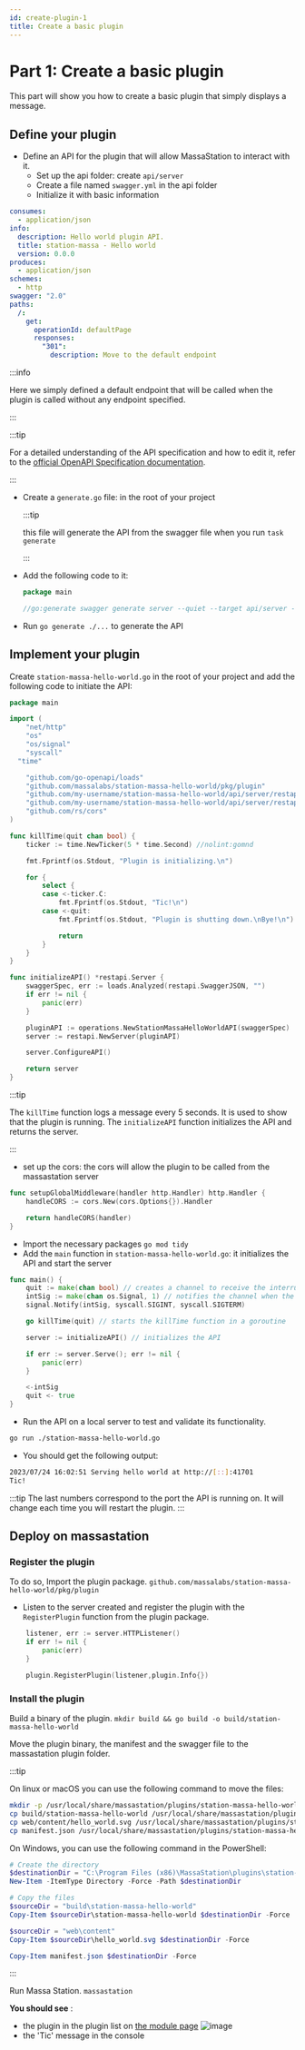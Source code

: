 ```yaml
---
id: create-plugin-1
title: Create a basic plugin
---
```


# Part 1: Create a basic plugin

This part will show you how to create a basic plugin that simply displays a message.

## Define your plugin

- Define an API for the plugin that will allow MassaStation to interact with it.
  - Set up the api folder: create `api/server`
  - Create a file named `swagger.yml` in the api folder
  - Initialize it with basic information

```yaml
consumes:
  - application/json
info:
  description: Hello world plugin API.
  title: station-massa - Hello world
  version: 0.0.0
produces:
  - application/json
schemes:
  - http
swagger: "2.0"
paths:
  /:
    get:
      operationId: defaultPage
      responses:
        "301":
          description: Move to the default endpoint
```

:::info

Here we simply defined a default endpoint that will be called when the plugin is called without any endpoint specified.

:::

:::tip

For a detailed understanding of the API specification and how to edit it, refer to the [official OpenAPI Specification documentation](https://www.openapis.org/).

:::

- Create a `generate.go` file: in the root of your project

  :::tip

  this file will generate the API from the swagger file when you run `task generate`

  :::

- Add the following code to it:

  ```go
  package main

  //go:generate swagger generate server --quiet --target api/server --name station-massa-hello-world --spec api/swagger.yml --exclude-main
  ```

- Run `go generate ./...` to generate the API

## Implement your plugin

Create `station-massa-hello-world.go` in the root of your project and add the following code to initiate the API:

```go
package main

import (
	"net/http"
	"os"
	"os/signal"
	"syscall"
  "time"

	"github.com/go-openapi/loads"
	"github.com/massalabs/station-massa-hello-world/pkg/plugin"
	"github.com/my-username/station-massa-hello-world/api/server/restapi"
	"github.com/my-username/station-massa-hello-world/api/server/restapi/operations"
	"github.com/rs/cors"
)

func killTime(quit chan bool) {
	ticker := time.NewTicker(5 * time.Second) //nolint:gomnd

	fmt.Fprintf(os.Stdout, "Plugin is initializing.\n")

	for {
		select {
		case <-ticker.C:
			fmt.Fprintf(os.Stdout, "Tic!\n")
		case <-quit:
			fmt.Fprintf(os.Stdout, "Plugin is shutting down.\nBye!\n")

			return
		}
	}
}

func initializeAPI() *restapi.Server {
    swaggerSpec, err := loads.Analyzed(restapi.SwaggerJSON, "")
    if err != nil {
        panic(err)
    }

    pluginAPI := operations.NewStationMassaHelloWorldAPI(swaggerSpec)
    server := restapi.NewServer(pluginAPI)

    server.ConfigureAPI()

    return server
}
```

:::tip

The `killTime` function logs a message every 5 seconds. It is used to show that the plugin is running.
The `initializeAPI` function initializes the API and returns the server.

:::

- set up the cors: the cors will allow the plugin to be called from the massastation server

```go
func setupGlobalMiddleware(handler http.Handler) http.Handler {
    handleCORS := cors.New(cors.Options{}).Handler

    return handleCORS(handler)
}
```

- Import the necessary packages `go mod tidy`
- Add the `main` function in `station-massa-hello-world.go`: it initializes the API and start the server

```go
func main() {
    quit := make(chan bool) // creates a channel to receive the interrupt signal
	intSig := make(chan os.Signal, 1) // notifies the channel when the interrupt signal is received
	signal.Notify(intSig, syscall.SIGINT, syscall.SIGTERM)

	go killTime(quit) // starts the killTime function in a goroutine

	server := initializeAPI() // initializes the API

	if err := server.Serve(); err != nil {
		panic(err)
	}

	<-intSig
	quit <- true
}
```

- Run the API on a local server to test and validate its functionality.

```bash
go run ./station-massa-hello-world.go
```

- You should get the following output:

```bash
2023/07/24 16:02:51 Serving hello world at http://[::]:41701
Tic!
```

:::tip
The last numbers correspond to the port the API is running on. It will change each time you will restart the plugin.
:::

## Deploy on massastation

### Register the plugin

To do so,
Import the plugin package. `github.com/massalabs/station-massa-hello-world/pkg/plugin`

- Listen to the server created and register the plugin with the `RegisterPlugin` function from the plugin package.

```go
	listener, err := server.HTTPListener()
	if err != nil {
		panic(err)
	}

	plugin.RegisterPlugin(listener,plugin.Info{})
```

### Install the plugin

Build a binary of the plugin. `mkdir build && go build -o build/station-massa-hello-world`

Move the plugin binary, the manifest and the swagger file to the massastation plugin folder.

:::tip

On linux or macOS you can use the following command to move the files:

```bash
mkdir -p /usr/local/share/massastation/plugins/station-massa-hello-world
cp build/station-massa-hello-world /usr/local/share/massastation/plugins/station-massa-hello-world
cp web/content/hello_world.svg /usr/local/share/massastation/plugins/station-massa-hello-world
cp manifest.json /usr/local/share/massastation/plugins/station-massa-hello-world
```

On Windows, you can use the following command in the PowerShell:

```powershell
# Create the directory
$destinationDir = "C:\Program Files (x86)\MassaStation\plugins\station-massa-hello-world"
New-Item -ItemType Directory -Force -Path $destinationDir

# Copy the files
$sourceDir = "build\station-massa-hello-world"
Copy-Item $sourceDir\station-massa-hello-world $destinationDir -Force

$sourceDir = "web\content"
Copy-Item $sourceDir\hello_world.svg $destinationDir -Force

Copy-Item manifest.json $destinationDir -Force
```

:::

Run Massa Station. `massastation`

**You should see** :

- the plugin in the plugin list on [the module page](https://station.massa/web/store)
  ![image](./massastation-menu.png)
- the 'Tic' message in the console
